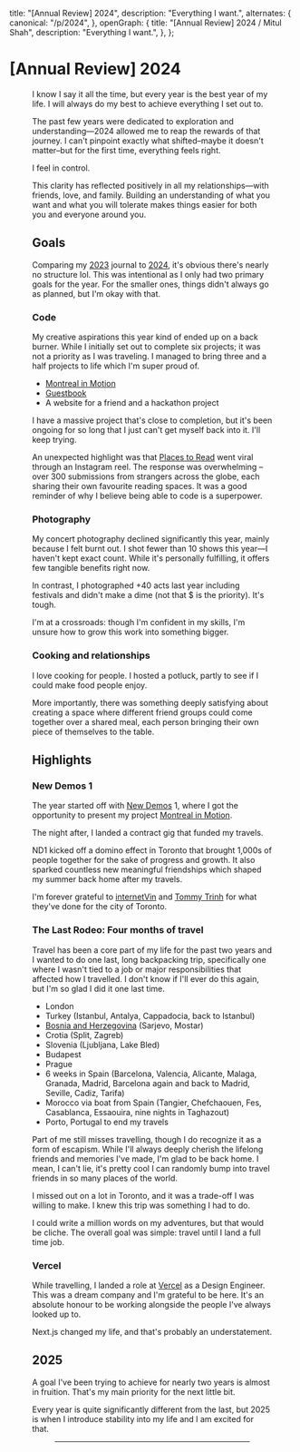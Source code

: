 

  title: "[Annual Review] 2024",
  description: "Everything I want.",
  alternates: {
    canonical: "/p/2024",
  },
  openGraph: {
    title: "[Annual Review] 2024 / Mitul Shah",
    description: "Everything I want.",
  },
};

# [Annual Review] 2024

<Figure
  src={tropez}
  alt="Saint-Tropez, Maximilien Luce – 1893"
  caption="Saint-Tropez, Maximilien Luce – 1893"
/>

I know I say it all the time, but every year is the best year of my life. I will always do my best to achieve everything I set out to.

The past few years were dedicated to exploration and understanding—2024 allowed me to reap the rewards of that journey. I can't pinpoint exactly what shifted–maybe it doesn't matter–but for the first time, everything feels right.

I feel in control.

This clarity has reflected positively in all my relationships—with friends, love, and family. Building an understanding of what you want and what you will tolerate makes things easier for both you and everyone around you.

## Goals

Comparing my [2023](https://futureland.tv/@mitul/%E2%9C%A6-2023-%E2%9C%A6) journal to [2024](https://futureland.tv/@mitul/%E2%88%97-2024-%E2%88%97), it's obvious there's nearly no structure lol. This was intentional as I only had two primary goals for the year. For the smaller ones, things didn't always go as planned, but I'm okay with that.

### Code

My creative aspirations this year kind of ended up on a back burner. While I initially set out to complete six projects; it was not a priority as I was traveling. I managed to bring three and a half projects to life which I'm super proud of.

- [Montreal in Motion](https://typicalmitul.com/montreal-in-motion)
- [Guestbook](/visitors)
- A website for a friend and a hackathon project

I have a massive project that's close to completion, but it's been ongoing for so long that I just can't get myself back into it. I'll keep trying.

An unexpected highlight was that [Places to Read](https://placestoread.xyz) went viral through an Instagram reel. The response was overwhelming – over 300 submissions from strangers across the globe, each sharing their own favourite reading spaces. It was a good reminder of why I believe being able to code is a superpower.

### Photography

My concert photography declined significantly this year, mainly because I felt burnt out. I shot fewer than 10 shows this year—I haven't kept exact count. While it's personally fulfilling, it offers few tangible benefits right now.

In contrast, I photographed +40 acts last year including festivals and didn't make a dime (not that $ is the priority). It's tough.

I'm at a crossroads: though I'm confident in my skills, I'm unsure how to grow this work into something bigger.

### Cooking and relationships

I love cooking for people. I hosted a potluck, partly to see if I could make food people enjoy.

More importantly, there was something deeply satisfying about creating a space where different friend groups could come together over a shared meal, each person bringing their own piece of themselves to the table.

## Highlights

### New Demos 1

The year started off with [New Demos](https://www.newdemos.ca/) 1, where I got the opportunity to present my project [Montreal in Motion](https://typicalmitul.com/montreal-in-motion).

The night after, I landed a contract gig that funded my travels.

ND1 kicked off a domino effect in Toronto that brought 1,000s of people together for the sake of progress and growth. It also sparked countless new meaningful friendships which shaped my summer back home after my travels.

I'm forever grateful to [internetVin](https://x.com/internetvin) and [Tommy Trinh](https://x.com/tommytrxnh) for what they've done for the city of Toronto.

### The Last Rodeo: Four months of travel

Travel has been a core part of my life for the past two years and I wanted to do one last, long backpacking trip, specifically one where I wasn't tied to a job or major responsibilities that affected how I travelled. I don't know if I'll ever do this again, but I'm so glad I did it one last time.

- London
- Turkey (Istanbul, Antalya, Cappadocia, back to Istanbul)
- [Bosnia and Herzegovina](https://x.com/typicalmitul/status/1777433751737258475) (Sarjevo, Mostar)
- Crotia (Split, Zagreb)
- Slovenia (Ljubljana, Lake Bled)
- Budapest
- Prague
- 6 weeks in Spain (Barcelona, Valencia, Alicante, Malaga, Granada, Madrid, Barcelona again and back to Madrid, Seville, Cadiz, Tarifa)
- Morocco via boat from Spain (Tangier, Chefchaouen, Fes, Casablanca, Essaouira, nine nights in Taghazout)
- Porto, Portugal to end my travels

Part of me still misses travelling, though I do recognize it as a form of escapism. While I'll always deeply cherish the lifelong friends and memories I've made, I'm glad to be back home. I mean, I can't lie, it's pretty cool I can randomly bump into travel friends in so many places of the world.

I missed out on a lot in Toronto, and it was a trade-off I was willing to make. I knew this trip was something I had to do.

I could write a million words on my adventures, but that would be cliche. The overall goal was simple: travel until I land a full time job.

### Vercel

While travelling, I landed a role at [Vercel](https://x.com/typicalmitul/status/1812914498619253065) as a Design Engineer. This was a dream company and I'm grateful to be here. It's an absolute honour to be working alongside the people I've always looked up to.

Next.js changed my life, and that's probably an understatement.

## 2025

A goal I've been trying to achieve for nearly two years is almost in fruition. That's my main priority for the next little bit.

Every year is quite significantly different from the last, but 2025 is when I introduce stability into my life and I am excited for that.

<Figure
  src={timechamber}
  alt="Hyperbolic Time Chamber from Dragonball Z"
  caption="One year inside the chamber equates to just one day in the outside world. The air grows denser, and the temperature fluctuates more intensely the deeper one goes into the training area."
/>

---

<Smol />
